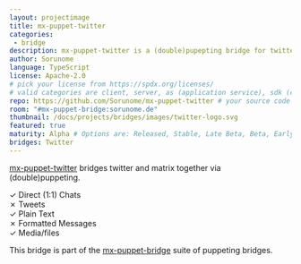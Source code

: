 ```yaml
---
layout: projectimage
title: mx-puppet-twitter
categories:
 - bridge
description: mx-puppet-twitter is a (double)pupepting bridge for twitter DMs.
author: Sorunome
language: TypeScript
license: Apache-2.0
# pick your license from https://spdx.org/licenses/
# valid categories are client, server, as (application service), sdk (client sdk), bot, and other
repo: https://github.com/Sorunome/mx-puppet-twitter # your source code repository
room: "#mx-puppet-bridge:sorunome.de"
thumbnail: /docs/projects/bridges/images/twitter-logo.svg
featured: true
maturity: Alpha # Options are: Released, Stable, Late Beta, Beta, Early Beta, Late Alpha, Alpha, Early Alpha, or Not actively maintained
bridges: Twitter
---
```


[mx-puppet-twitter](https://github.com/Sorunome/mx-puppet-twitter) bridges twitter and matrix together via (double)puppeting.

&#10003; Direct (1:1) Chats  
&#10007; Tweets  
&#10003; Plain Text  
&#10007; Formatted Messages  
&#10003; Media/files  

This bridge is part of the [mx-puppet-bridge](https://github.com/Sorunome/mx-puppet-bridge) suite of puppeting bridges.
